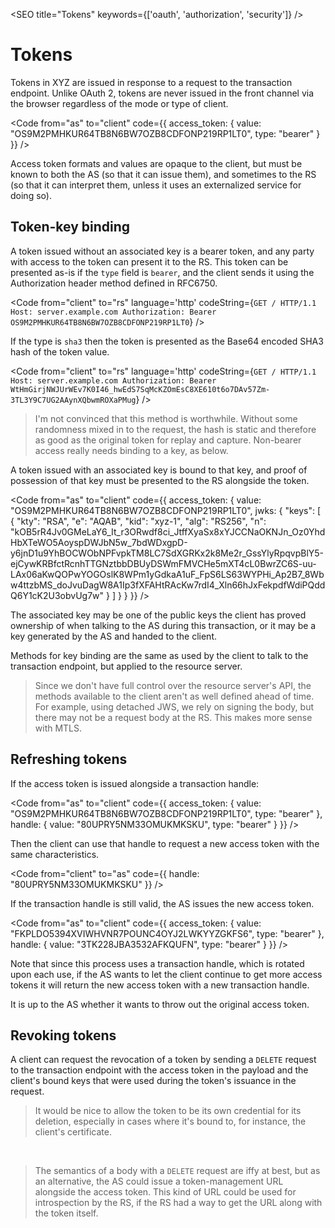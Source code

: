 

<SEO title="Tokens" keywords={['oauth', 'authorization', 'security']} />

# Tokens

Tokens in XYZ are issued in response to a request to the transaction endpoint. Unlike OAuth 2, tokens are never issued in the front channel via the browser regardless of the mode or type of client.

<Code
  from="as" to="client"
  code={{
  access_token: {
    value: "OS9M2PMHKUR64TB8N6BW7OZB8CDFONP219RP1LT0",
    type: "bearer"
  }
}} />

Access token formats and values are opaque to the client, but must be known to both the AS (so that it can issue them), and sometimes to the RS (so that it can interpret them, unless it uses an externalized service for doing so).

## Token-key binding

A token issued without an associated key is a bearer token, and any party with access to the token can present it to the RS. This token can be presented as-is if the `type` field is `bearer`, and the client sends it using the Authorization header method defined in RFC6750.

<Code
  from="client" to="rs"
  language='http' codeString={`GET / HTTP/1.1
Host: server.example.com
Authorization: Bearer OS9M2PMHKUR64TB8N6BW7OZB8CDFONP219RP1LT0`} />

If the type is `sha3` then the token is presented as the Base64 encoded SHA3 hash of the token value.

<Code
  from="client" to="rs"
  language='http' codeString={`GET / HTTP/1.1
Host: server.example.com
Authorization: Bearer WtHmGirjNWJUrWEv7K0I46_hwEdS7SqMcKZOmEsC8XE610t6o7DAv57Zm-3TL3Y9C7UG2AAynXQbwmROXaPMug`} />

> I'm not convinced that this method is worthwhile. Without some randomness mixed in to the request, the hash is static and therefore as good as the original token for replay and capture. Non-bearer access really needs binding to a key, as below.

A token issued with an associated key is bound to that key, and proof of possession of that key must be presented to the RS alongside the token. 

<Code
  from="as" to="client"
  code={{
  access_token: {
    value: "OS9M2PMHKUR64TB8N6BW7OZB8CDFONP219RP1LT0",
    jwks: {
  "keys": [
    {
      "kty": "RSA",
      "e": "AQAB",
      "kid": "xyz-1",
      "alg": "RS256",
      "n": "kOB5rR4Jv0GMeLaY6_It_r3ORwdf8ci_JtffXyaSx8xYJCCNaOKNJn_Oz0YhdHbXTeWO5AoyspDWJbN5w_7bdWDxgpD-y6jnD1u9YhBOCWObNPFvpkTM8LC7SdXGRKx2k8Me2r_GssYlyRpqvpBlY5-ejCywKRBfctRcnhTTGNztbbDBUyDSWmFMVCHe5mXT4cL0BwrZC6S-uu-LAx06aKwQOPwYOGOslK8WPm1yGdkaA1uF_FpS6LS63WYPHi_Ap2B7_8Wbw4ttzbMS_doJvuDagW8A1Ip3fXFAHtRAcKw7rdI4_Xln66hJxFekpdfWdiPQddQ6Y1cK2U3obvUg7w"
    }
  ]
}
  }
}} />

The associated key may be one of the public keys the client has proved ownership of when talking to the AS during this transaction, or it may be a key generated by the AS and handed to the client.

Methods for key binding are <Link to="/keys">the same as used by the client to talk to the transaction endpoint</Link>, but applied to the resource server. 

> Since we don't have full control over the resource server's API, the methods available to the client aren't as well defined ahead of time. For example, using detached JWS, we rely on signing the body, but there may not be a request body at the RS. This makes more sense with MTLS.

## Refreshing tokens

If the access token is issued alongside a transaction handle:

<Code
  from="as" to="client"
  code={{
  access_token: {
    value: "OS9M2PMHKUR64TB8N6BW7OZB8CDFONP219RP1LT0",
    type: "bearer"
  },
handle: {
  value: "80UPRY5NM33OMUKMKSKU",
  type: "bearer"
}
}} />

Then the client can use that handle to request a new access token with the same characteristics.

<Code
  from="client" to="as"
  code={{
    handle: "80UPRY5NM33OMUKMKSKU"
  }} />

If the transaction handle is still valid, the AS issues the new access token.

<Code
  from="as" to="client"
  code={{
  access_token: {
    value: "FKPLDO5394XVIWHVNR7POUNC4OYJ2LWKYYZGKFS6",
    type: "bearer"
  },
handle: {
  value: "3TK228JBA3532AFKQUFN",
  type: "bearer"
}
}} />

Note that since this process uses a transaction handle, which is rotated upon each use, if the AS wants to let the client continue to get more access tokens it will return the new access token with a new transaction handle.

It is up to the AS whether it wants to throw out the original access token.

## Revoking tokens

A client can request the revocation of a token by sending a `DELETE` request to the transaction endpoint with the access token in the payload and the client's bound keys that were used during the token's issuance in the request.

> It would be nice to allow the token to be its own credential for its deletion, especially in cases where it's bound to, for instance, the client's certificate.

&nbsp;

> The semantics of a body with a `DELETE` request are iffy at best, but as an alternative, the AS could issue a token-management URL alongside the access token. This kind of URL could be used for introspection by the RS, if the RS had a way to get the URL along with the token itself. 